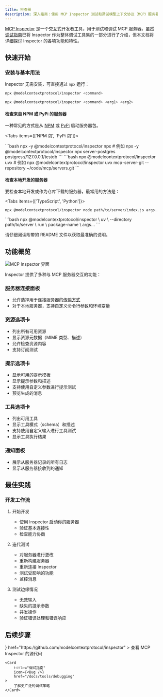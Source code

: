 ```yaml
---
title: 检查器
description: 深入指南：使用 MCP Inspector 测试和调试模型上下文协议（MCP）服务器
---
```



[MCP Inspector](https://github.com/modelcontextprotocol/inspector) 是一个交互式开发者工具，用于测试和调试 MCP 服务器。虽然[调试指南](/docs/tools/debugging)已将 Inspector 作为整体调试工具集的一部分进行了介绍，但本文档将详细探讨 Inspector 的各项功能和特性。

## 快速开始

### 安装与基本用法

Inspector 无需安装，可直接通过 `npx` 运行：

```bash
npx @modelcontextprotocol/inspector <command>
```

```bash
npx @modelcontextprotocol/inspector <command> <arg1> <arg2>
```

#### 检查来自 NPM 或 PyPi 的服务器

一种常见的方式是从 [NPM](https://npmjs.com) 或 [PyPi](https://pypi.com) 启动服务器包。

<Tabs items={['NPM 包', 'PyPi 包']}>

  <Tab value="NPM 包">
  ```bash
  npx -y @modelcontextprotocol/inspector npx <package-name> <args>
  # 例如
  npx -y @modelcontextprotocol/inspector npx server-postgres postgres://127.0.0.1/testdb
  ```
  </Tab>

  <Tab value="PyPi 包">
  ```bash
  npx @modelcontextprotocol/inspector uvx <package-name> <args>
  # 例如
  npx @modelcontextprotocol/inspector uvx mcp-server-git --repository ~/code/mcp/servers.git
  ```
  </Tab>
</Tabs>

#### 检查本地开发的服务器

要检查本地开发或作为仓库下载的服务器，最常用的方法是：

<Tabs items={['TypeScript', 'Python']}>
  <Tab value="TypeScript">
  ```bash
  npx @modelcontextprotocol/inspector node path/to/server/index.js args...
  ```
  </Tab>
  <Tab value="Python">
  ```bash
  npx @modelcontextprotocol/inspector \
    uv \
    --directory path/to/server \
    run \
    package-name \
    args...
  ```
  </Tab>
</Tabs>

请仔细阅读附带的 README 文件以获取最准确的说明。

## 功能概览

![MCP Inspector 界面](/images/mcp-inspector.png)

Inspector 提供了多种与 MCP 服务器交互的功能：

### 服务器连接面板
- 允许选择用于连接服务器的[传输方式](/docs/concepts/transports)
- 对于本地服务器，支持自定义命令行参数和环境变量

### 资源选项卡
- 列出所有可用资源
- 显示资源元数据（MIME 类型、描述）
- 允许检查资源内容
- 支持订阅测试

### 提示选项卡
- 显示可用的提示模板
- 显示提示参数和描述
- 支持使用自定义参数进行提示测试
- 预览生成的消息

### 工具选项卡
- 列出可用工具
- 显示工具模式（schema）和描述
- 支持使用自定义输入进行工具测试
- 显示工具执行结果

### 通知面板
- 展示从服务器记录的所有日志
- 显示从服务器接收到的通知

## 最佳实践

### 开发工作流

1. 开始开发
   - 使用 Inspector 启动你的服务器
   - 验证基本连接性
   - 检查能力协商

2. 迭代测试
   - 对服务器进行更改
   - 重新构建服务器
   - 重新连接 Inspector
   - 测试受影响的功能
   - 监控消息

3. 测试边缘情况
   - 无效输入
   - 缺失的提示参数
   - 并发操作
   - 验证错误处理和错误响应

## 后续步骤

<Cards cols={2}>
    <Card
        title="Inspector 仓库"
        icon={<Github />}
        href="https://github.com/modelcontextprotocol/inspector"
    >
        查看 MCP Inspector 的源代码
    </Card>

    <Card
        title="调试指南"
        icon={<Bug />}
        href="/docs/tools/debugging"
    >
        了解更广泛的调试策略
    </Card>
</Cards>

